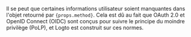 Il se peut que certaines informations utilisateur soient manquantes dans l'objet retourné par <code>{props.method}</code>. Cela est dû au fait que OAuth 2.0 et OpenID Connect (OIDC) sont conçus pour suivre le principe du moindre privilège (PoLP), et Logto est construit sur ces normes.
